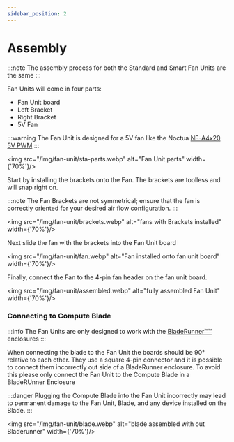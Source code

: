 ```yaml
---
sidebar_position: 2
---
```


# Assembly

:::note
The assembly process for both the Standard and Smart Fan Units are the same
:::

Fan Units will come in four parts:
- Fan Unit board
- Left Bracket
- Right Bracket
- 5V Fan

:::warning
    The Fan Unit is designed for a 5V fan like the Noctua [NF-A4x20 5V PWM](https://noctua.at/en/products/fan/nf-a4x20-5v-pwm)
:::

<img src="/img/fan-unit/sta-parts.webp" alt="Fan Unit parts" width={'70%'}/>

Start by installing the brackets onto the Fan. The brackets are toolless and will snap right on.

:::note
    The Fan Brackets are not symmetrical; ensure that the fan is correctly oriented for your desired air flow configuration.
:::

<img src="/img/fan-unit/brackets.webp" alt="fans with Brackets installed" width={'70%'}/>

Next slide the fan with the brackets into the Fan Unit board

<img src="/img/fan-unit/fan.webp" alt="Fan installed onto fan unit board" width={'70%'}/>

Finally, connect the Fan to the 4-pin fan header on the fan unit board.

<img src="/img/fan-unit/assembled.webp" alt="fully assembled Fan Unit" width={'70%'}/>

### Connecting to Compute Blade
:::info
    The Fan Units are only designed to work with the [BladeRunner™™️](/bladerunner) enclosures
:::

When connecting the blade to the Fan Unit the boards should be 90° relative to each other. They use a square 4-pin connector and it is possible to connect them incorrectly out side of a BladeRunner enclosure. To avoid this please only connect the Fan Unit to the Compute Blade in a BladeRUnner Enclosure

:::danger
    Plugging the Compute Blade into the Fan Unit incorrectly may lead to permanent damage to the Fan Unit, Blade, and any device installed on the Blade.
:::

<img src="/img/fan-unit/blade.webp" alt="blade assembled with out Bladerunner" width={'70%'}/>
